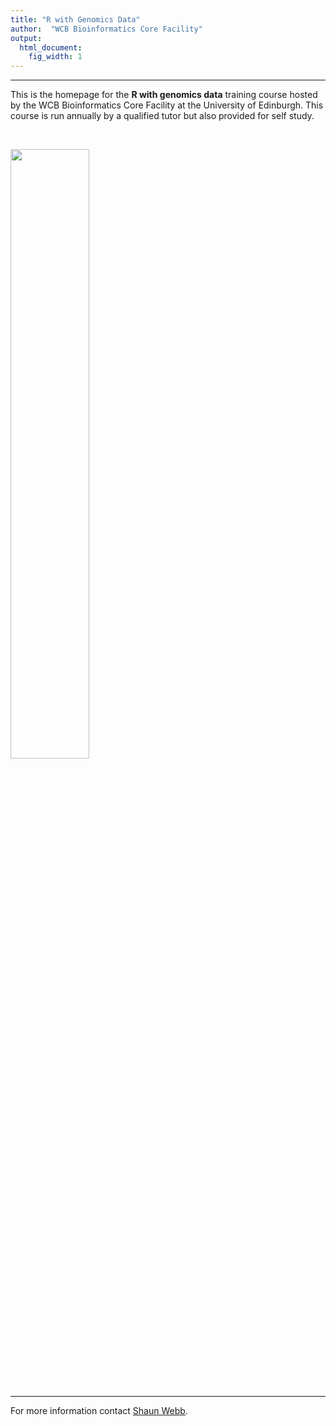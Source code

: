 ```yaml
---
title: "R with Genomics Data"
author:  "WCB Bioinformatics Core Facility"
output:
  html_document:
    fig_width: 1
---
```


----

This is the homepage for the **R with genomics data** training course hosted by the WCB Bioinformatics Core Facility at the University of Edinburgh. This course is run annually by a qualified tutor but also provided for self study.

<br>

![](images/CELL_BIOLOGY_RGB.png){ width=50% }

<br>

----

For more information contact [Shaun Webb](mailto:shaun.webb@ed.ac.uk).
